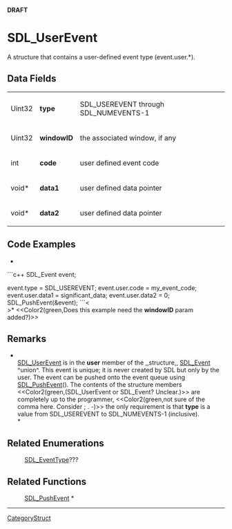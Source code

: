 <!-- pragma section-numbers off -->
<!-- pragma disable-camelcase -->
'''DRAFT'''

= SDL_UserEvent =
A structure that contains a user-defined event type (event.user.*).


== Data Fields ==
{|
|Uint32
|'''type'''
|SDL_USEREVENT through SDL_NUMEVENTS-1
|-
|Uint32
|'''windowID'''
|the associated window, if any
|-
|int
|'''code'''
|user defined event code
|-
|void*
|'''data1'''
|user defined data pointer
|-
|void*
|'''data2'''
|user defined data pointer
|}

== Code Examples ==
*<br/>
```c++
SDL_Event event;

event.type = SDL_USEREVENT;
event.user.code = my_event_code;
event.user.data1 = significant_data;
event.user.data2 = 0;
SDL_PushEvent(&event);
```<<BR>>*
<<Color2(green,Does this example need the '''windowID''' param added?)>>

== Remarks ==
*<br/>[[SDL_UserEvent]] is in the '''user''' member of the ,,structure,, [[SDL_Event]] ^union^. This event is unique; it is never created by SDL but only by the user. The event can be pushed onto the event queue using [[SDL_PushEvent]](). The contents of the structure members <<Color2(green,(SDL_UserEvent or SDL_Event?  Unclear.)>> are completely up to the programmer, <<Color2(green,not sure of the comma here. Consider ; . -)>> the only requirement is that '''type''' is a value from SDL_USEREVENT to SDL_NUMEVENTS-1 (inclusive). <br/>*

== Related Enumerations ==
:[[SDL_EventType]]???

== Related Functions ==
:[[SDL_PushEvent]] *

----
[[CategoryStruct]]
